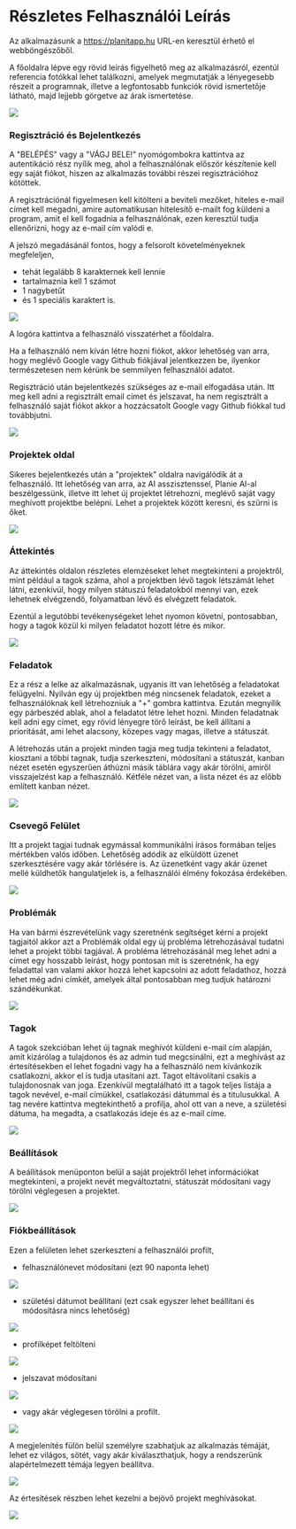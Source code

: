 # Részletes Felhasználói Leírás

Az alkalmazásunk a https://planitapp.hu URL-en keresztül érhető el webböngészőből. 

A főoldalra lépve egy rövid leírás figyelhető meg az alkalmazásról, ezentúl referencia fotókkal lehet találkozni, amelyek megmutatják a lényegesebb részeit a programnak, illetve a legfontosabb funkciók rövid ismertetője látható, majd lejjebb görgetve az árak ismertetése.

<img className="w-[48rem] mt-8 mx-auto rounded" src="/images/mainPage.png" />

### Regisztráció és Bejelentkezés

A "BELÉPÉS" vagy a "VÁGJ BELE!" nyomógombokra kattintva az autentikáció rész nyílik meg, ahol a felhasználónak először készítenie kell egy saját fiókot, hiszen az alkalmazás további részei regisztrációhoz kötöttek. 

A regisztrációnál figyelmesen kell kitölteni a beviteli mezőket, hiteles e-mail címet kell megadni, amire automatikusan hitelesítő e-mailt fog küldeni a program, amit el kell fogadnia a felhasználónak, ezen keresztül tudja ellenőrizni, hogy az e-mail cím valódi e. 

A jelszó megadásánál fontos, hogy a felsorolt követelményeknek megfeleljen, 
- tehát legalább 8 karakternek kell lennie 
- tartalmaznia kell 1 számot
- 1 nagybetűt
- és 1 speciális karaktert is.

<img className="w-[32rem] mt-8 mx-auto rounded" src="/images/signup.png" />

A logóra kattintva a felhasználó visszatérhet a főoldalra.

Ha a felhasználó nem kíván létre hozni fiókot, akkor lehetőség van arra, hogy meglévő Google vagy Github fiókjával jelentkezzen be, ilyenkor természetesen nem kérünk be semmilyen felhasználói adatot.

Regisztráció után bejelentkezés szükséges az e-mail elfogadása után. Itt meg kell adni a regisztrált email címet és jelszavat, ha nem regisztrált a felhasználó saját fiókot akkor a hozzácsatolt Google vagy Github fiókkal tud továbbjutni. 

<img className="w-[32rem] mt-8 mx-auto rounded" src="/images/login.png" />

### Projektek oldal

Sikeres bejelentkezés után a "projektek" oldalra navigálódik át a felhasználó. Itt lehetőség van arra, az AI asszisztenssel, Planie AI-al beszélgessünk, illetve itt lehet új projektet létrehozni, meglévő saját vagy meghívott projektbe belépni. Lehet a projektek között keresni, és szűrni is őket.

<img className="w-[48rem] mt-8 mx-auto rounded" src="/images/projects.png" />

### Áttekintés

Az áttekintés oldalon részletes elemzéseket lehet megtekinteni a projektről, mint például a tagok száma, ahol a projektben lévő tagok létszámát lehet látni, ezenkívül, hogy milyen státuszú feladatokból mennyi van, ezek lehetnek elvégzendő, folyamatban lévő és elvégzett feladatok.

Ezentúl a legutóbbi tevékenységeket lehet nyomon követni, pontosabban, hogy a tagok közül ki milyen feladatot hozott létre és mikor.

<img className="w-[48rem] mt-8 mx-auto rounded" src="/images/overview.png" />

### Feladatok

Ez a rész a lelke az alkalmazásnak, ugyanis itt van lehetőség a feladatokat felügyelni. Nyilván egy új projektben még nincsenek feladatok, ezeket a felhasználóknak kell létrehozniuk a "+" gombra kattintva. Ezután megnyílik egy párbeszéd ablak, ahol a feladatot létre lehet hozni. Minden feladatnak kell adni egy címet, egy rövid lényegre törő leírást, be kell állítani a prioritását, ami lehet alacsony, közepes vagy magas, illetve a státuszát.

A létrehozás után a projekt minden tagja meg tudja tekinteni a feladatot, kiosztani a többi tagnak, tudja szerkeszteni, módosítani a státuszát, kanban nézet esetén egyszerűen áthúzni másik táblára vagy akár törölni, amiről visszajelzést kap a felhasználó. Kétféle nézet van, a lista nézet és az előbb említett kanban nézet. 

<img className="w-[48rem] mt-8 mx-auto rounded" src="/images/tasks.png" />

### Csevegő Felület 

Itt a projekt tagjai tudnak egymással kommunikálni írásos formában teljes mértékben valós időben. Lehetőség adódik az elküldött üzenet szerkesztésére vagy akár törlésére is. Az üzenetként vagy akár üzenet mellé küldhetők hangulatjelek is, a felhasználói élmény fokozása érdekében.

<img className="w-[48rem] mt-8 mx-auto rounded" src="/images/chat.png" />

### Problémák 

Ha van bármi észrevételünk vagy szeretnénk segítséget kérni a projekt tagjaitól akkor azt a Problémák oldal egy új probléma létrehozásával tudatni lehet a projekt többi tagjával. A probléma létrehozásánál meg lehet adni a címet egy hosszabb leírást, hogy pontosan mit is szeretnénk, ha egy feladattal van valami akkor hozzá lehet kapcsolni az adott feladathoz, hozzá lehet még adni címkét, amelyek által pontosabban meg tudjuk határozni szándékunkat.

<img className="w-[48rem] mt-8 mx-auto rounded" src="/images/issues.png" />

### Tagok 

A tagok szekcióban lehet új tagnak meghívót küldeni e-mail cím alapján, amit kizárólag a tulajdonos és az admin tud megcsinálni, ezt a meghívást az értesítésekben el lehet fogadni vagy ha a felhasználó nem kívánkozik csatlakozni, akkor el is tudja utasítani azt. Tagot eltávolítani csakis a tulajdonosnak van joga. Ezenkívül megtalálható itt a tagok teljes listája a tagok nevével, e-mail címükkel, csatlakozási dátummal és a titulusukkal. A tag nevére kattintva megtekinthető a profilja, ahol ott van a neve, a születési dátuma, ha megadta, a csatlakozás ideje és az e-mail címe.

<img className="w-[48rem] mt-8 mx-auto rounded" src="/images/members.png" />

### Beállítások

A beállítások menüponton belül a saját projektről lehet információkat megtekinteni, a projekt nevét megváltoztatni, státuszát módosítani vagy törölni véglegesen a projektet.

<img className="w-[48rem] mt-8 mx-auto rounded" src="/images/settings.png" />

### Fiókbeállítások

Ezen a felületen lehet szerkeszteni a felhasználói profilt, 
- felhasználónevet módosítani (ezt 90 naponta lehet)

<img className="w-[48rem] mt-8 mx-auto rounded" src="/images/change_name.png" />

- születési dátumot beállítani (ezt csak egyszer lehet beállítani és módosításra nincs lehetőség)

<img className="w-[48rem] mt-8 mx-auto rounded" src="/images/birthdate.png" />

- profilképet feltölteni

<img className="w-[48rem] mt-8 mx-auto rounded" src="/images/profile_picture.png" />

- jelszavat módosítani 

<img className="w-[48rem] mt-8 mx-auto rounded" src="/images/change_password.png" />

- vagy akár véglegesen törölni a profilt.

<img className="w-[48rem] mt-8 mx-auto rounded" src="/images/delete.png" />

A megjelenítés fülön belül személyre szabhatjuk az alkalmazás témáját, lehet ez világos, sötét, vagy akár kiválaszthatjuk, hogy a rendszerünk alapértelmezett témája legyen beállítva.

<img className="w-[48rem] mt-8 mx-auto rounded" src="/images/theme.png" />

Az értesítések részben lehet kezelni a bejövő projekt meghívásokat.

<img className="w-[48rem] mt-8 mx-auto rounded" src="/images/notifications.png" />